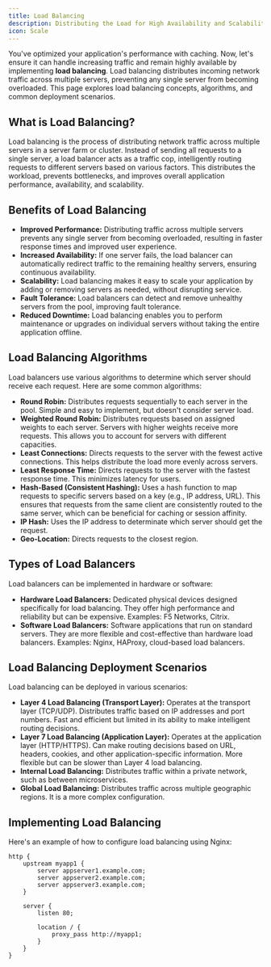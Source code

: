 ```yaml
---
title: Load Balancing
description: Distributing the Load for High Availability and Scalability
icon: Scale
---
```


You've optimized your application's performance with caching.
Now, let's ensure it can handle increasing traffic and remain highly available by implementing **load balancing**.
Load balancing distributes incoming network traffic across multiple servers, preventing any single server from becoming overloaded.
This page explores load balancing concepts, algorithms, and common deployment scenarios.

## What is Load Balancing?

Load balancing is the process of distributing network traffic across multiple servers in a server farm or cluster.
Instead of sending all requests to a single server, a load balancer acts as a traffic cop, intelligently routing requests to different servers based on various factors.
This distributes the workload, prevents bottlenecks, and improves overall application performance, availability, and scalability.

## Benefits of Load Balancing

- **Improved Performance:** Distributing traffic across multiple servers prevents any single server from becoming overloaded, resulting in faster response times and improved user experience.
- **Increased Availability:** If one server fails, the load balancer can automatically redirect traffic to the remaining healthy servers, ensuring continuous availability.
- **Scalability:** Load balancing makes it easy to scale your application by adding or removing servers as needed, without disrupting service.
- **Fault Tolerance:** Load balancers can detect and remove unhealthy servers from the pool, improving fault tolerance.
- **Reduced Downtime:** Load balancing enables you to perform maintenance or upgrades on individual servers without taking the entire application offline.

## Load Balancing Algorithms

Load balancers use various algorithms to determine which server should receive each request.
Here are some common algorithms:

- **Round Robin:** Distributes requests sequentially to each server in the pool.
  Simple and easy to implement, but doesn't consider server load.
- **Weighted Round Robin:** Distributes requests based on assigned weights to each server.
  Servers with higher weights receive more requests.
  This allows you to account for servers with different capacities.
- **Least Connections:** Directs requests to the server with the fewest active connections.
  This helps distribute the load more evenly across servers.
- **Least Response Time:** Directs requests to the server with the fastest response time.
  This minimizes latency for users.
- **Hash-Based (Consistent Hashing):** Uses a hash function to map requests to specific servers based on a key (e.g., IP address, URL).
  This ensures that requests from the same client are consistently routed to the same server, which can be beneficial for caching or session affinity.
- **IP Hash:** Uses the IP address to determinate which server should get the request.
- **Geo-Location:** Directs requests to the closest region.

## Types of Load Balancers

Load balancers can be implemented in hardware or software:

- **Hardware Load Balancers:** Dedicated physical devices designed specifically for load balancing.
  They offer high performance and reliability but can be expensive.
  Examples: F5 Networks, Citrix.
- **Software Load Balancers:** Software applications that run on standard servers.
  They are more flexible and cost-effective than hardware load balancers.
  Examples: Nginx, HAProxy, cloud-based load balancers.

## Load Balancing Deployment Scenarios

Load balancing can be deployed in various scenarios:

- **Layer 4 Load Balancing (Transport Layer):** Operates at the transport layer (TCP/UDP).
  Distributes traffic based on IP addresses and port numbers.
  Fast and efficient but limited in its ability to make intelligent routing decisions.
- **Layer 7 Load Balancing (Application Layer):** Operates at the application layer (HTTP/HTTPS).
  Can make routing decisions based on URL, headers, cookies, and other application-specific information.
  More flexible but can be slower than Layer 4 load balancing.
- **Internal Load Balancing:** Distributes traffic within a private network, such as between microservices.
- **Global Load Balancing:** Distributes traffic across multiple geographic regions.
  It is a more complex configuration.

## Implementing Load Balancing

Here's an example of how to configure load balancing using Nginx:

```nginx title="nginx.conf"
http {
    upstream myapp1 {
        server appserver1.example.com;
        server appserver2.example.com;
        server appserver3.example.com;
    }

    server {
        listen 80;

        location / {
            proxy_pass http://myapp1;
        }
    }
}
```
